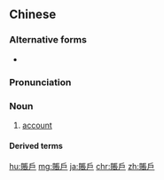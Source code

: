 {{also|账户}}
==Chinese==
{{zh-forms|s=账户}}

===Alternative forms===
* {{zh-l|帳戶*}}

===Pronunciation===
{{zh-pron
|m=zhànghù
|c=zoeng3 wu6
|cat=n
}}

===Noun===
{{zh-noun}}

# [[account]] {{gloss|e.g. bank account, business account, computer account, etc.}}

====Derived terms====
{{zh-der|儲蓄賬戶|銀行賬戶}}

[[hu:賬戶]]
[[mg:賬戶]]
[[ja:賬戶]]
[[chr:賬戶]]
[[zh:賬戶]]